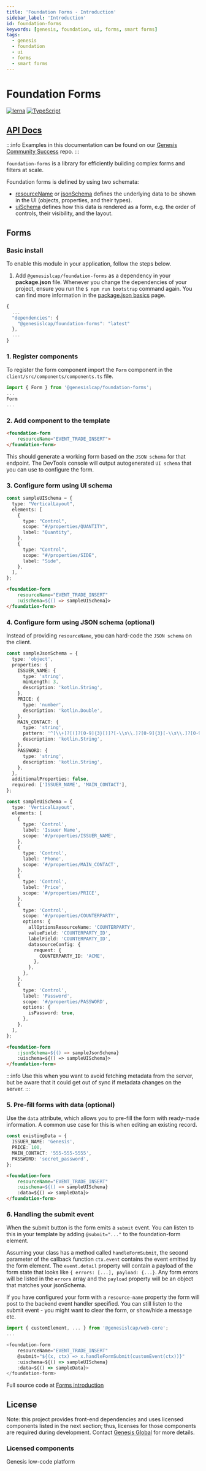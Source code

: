```yaml
---
title: 'Foundation Forms - Introduction'
sidebar_label: 'Introduction'
id: foundation-forms
keywords: [genesis, foundation, ui, forms, smart forms]
tags:
  - genesis
  - foundation
  - ui
  - forms
  - smart forms
---
```


# Foundation Forms

[![lerna](https://img.shields.io/badge/maintained%20with-lerna-cc00ff.svg)](https://lerna.js.org/)
[![TypeScript](https://img.shields.io/badge/%3C%2F%3E-TypeScript-%230074c1.svg)](https://www.typescriptlang.org/)

## [API Docs](./docs/api/index.md)

:::info
Examples in this documentation can be found on our [Genesis Community Success](https://github.com/genesiscommunitysuccess/form-examples) repo.
:::

`foundation-forms` is a library for efficiently building complex forms and filters at scale.

Foundation forms is defined by using two schemata:

- [resourceName](https://learn.genesis.global/docs/web/forms/docs/api/foundation-forms.filters.resourcename/?_highlight=resourcename) or [jsonSchema](https://learn.genesis.global/docs/web/forms/docs/api/foundation-forms.filters.jsonschema/?_highlight=jsonschema) defines the underlying data to be shown in the UI (objects, properties, and their types).
- [uiSchema](https://learn.genesis.global/docs/web/forms/docs/api/foundation-forms.uischema/?_highlight=uischema#uischema-type) defines how this data is rendered as a form, e.g. the order of controls, their visibility, and the layout.

## Forms

### Basic install

To enable this module in your application, follow the steps below.

1. Add `@genesislcap/foundation-forms` as a dependency in your **package.json** file. Whenever you change the dependencies of your project, ensure you run the `$ npm run bootstrap` command again. You can find more information in the [package.json basics](../../../web/basics/package-json-basics/) page.

```javascript
{
  ...
  "dependencies": {
    "@genesislcap/foundation-forms": "latest"
  },
  ...
}
```

### 1. Register components

To register the form component import the `Form` component in the `client/src/components/components.ts` file.

```ts
import { Form } from '@genesislcap/foundation-forms';
...
Form
...
```

### 2. Add component to the template

```html
<foundation-form
    resourceName="EVENT_TRADE_INSERT">
</foundation-form>
```

This should generate a working form based on the `JSON schema` for that endpoint. The DevTools console will output autogenerated `UI schema` that you can use to configure the form.

### 3. Configure form using UI schema

```ts
const sampleUISchema = {
  type: "VerticalLayout",
  elements: [
    {
      type: "Control",
      scope: "#/properties/QUANTITY",
      label: "Quantity",
    },
    {
      type: "Control",
      scope: "#/properties/SIDE",
      label: "Side",
    },
  ],
};
```

```html
<foundation-form
    resourceName="EVENT_TRADE_INSERT"
    :uischema=${() => sampleUISchema}>
</foundation-form>
```

### 4. Configure form using JSON schema (optional)

Instead of providing `resourceName`, you can hard-code the `JSON schema` on the client.

```ts
const sampleJsonSchema = {
  type: 'object',
  properties: {
    ISSUER_NAME: {
      type: 'string',
      minLength: 3,
      description: 'kotlin.String',
    },
    PRICE: {
      type: 'number',
      description: 'kotlin.Double',
    },
    MAIN_CONTACT: {
      type: 'string',
      pattern: '^[\\+]?[(]?[0-9]{3}[)]?[-\\s\\.]?[0-9]{3}[-\\s\\.]?[0-9]{4,6}$',
      description: 'kotlin.String',
    },
    PASSWORD: {
      type: 'string',
      description: 'kotlin.String',
    },
  },
  additionalProperties: false,
  required: ['ISSUER_NAME', 'MAIN_CONTACT'],
};
```

```ts
const sampleUiSchema = {
  type: 'VerticalLayout',
  elements: [
    {
      type: 'Control',
      label: 'Issuer Name',
      scope: '#/properties/ISSUER_NAME',
    },
    {
      type: 'Control',
      label: 'Phone',
      scope: '#/properties/MAIN_CONTACT',
    },
    {
      type: 'Control',
      label: 'Price',
      scope: '#/properties/PRICE',
    },
    {
      type: 'Control',
      scope: '#/properties/COUNTERPARTY',
      options: {
        allOptionsResourceName: 'COUNTERPARTY',
        valueField: 'COUNTERPARTY_ID',
        labelField: 'COUNTERPARTY_ID',
        datasourceConfig: {
          request: {
            COUNTERPARTY_ID: 'ACME',
          },
        },
      },
    },
    {
      type: 'Control',
      label: 'Password',
      scope: '#/properties/PASSWORD',
      options: {
        isPassword: true,
      },
    },
  ],
};
```

```html
<foundation-form
    :jsonSchema=${() => sampleJsonSchema}
    :uischema=${() => sampleUISchema}>
</foundation-form>
```

:::info
Use this when you want to avoid fetching metadata from the server, but be aware that it could get out of sync if metadata changes on the server.
:::

### 5. Pre-fill forms with data (optional)

Use the `data` attribute, which allows you to pre-fill the form with ready-made information. A common use case for this is when editing an existing record.

```ts
const existingData = {
  ISSUER_NAME: 'Genesis',
  PRICE: 100,
  MAIN_CONTACT: '555-555-5555',
  PASSWORD: 'secret_password',
};
```

```html
<foundation-form
    resourceName="EVENT_TRADE_INSERT"
    :uischema=${() => sampleUISchema}
    :data=${() => sampleData}>
</foundation-form>
```

### 6. Handling the submit event

When the submit button is the form emits a `submit` event. You can listen to this in your template by adding `@submit="..."` to the foundation-form element.

Assuming your class has a method called `handleFormSubmit`, the second parameter of the callback function `ctx.event` contains the event emitted by the form element. The `event.detail` property will contain a payload of the form state that looks like `{ errors: [...], payload: {...}`. Any form errors will be listed in the `errors` array and the `payload` property will be an object that matches your jsonSchema.

If you have configured your form with a `resource-name` property the form will post to the backend event handler specified. You can still listen to the submit event - you might want to clear the form, or show/hide a message etc.

```ts
import { customElement, ... } from '@genesislcap/web-core';
...

<foundation-form
    resourceName="EVENT_TRADE_INSERT"
    @submit="${(x, ctx) => x.handleFormSubmit(customEvent(ctx))}"
    :uischema=${() => sampleUISchema}
    :data=${() => sampleData}>
</foundation-form>
```

Full source code at [Forms introduction](https://github.com/genesiscommunitysuccess/form-examples/tree/main/client/src/routes/forms-introduction)

## License

Note: this project provides front-end dependencies and uses licensed components listed in the next section; thus, licenses for those components are required during development. Contact [Genesis Global](https://genesis.global/contact-us/) for more details.

### Licensed components
Genesis low-code platform
